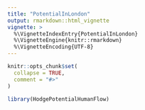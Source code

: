 ```yaml
---
title: "PotentialInLondon"
output: rmarkdown::html_vignette
vignette: >
  %\VignetteIndexEntry{PotentialInLondon}
  %\VignetteEngine{knitr::rmarkdown}
  %\VignetteEncoding{UTF-8}
---
```


```r
knitr::opts_chunk$set(
  collapse = TRUE,
  comment = "#>"
)
```

```r
library(HodgePotentialHumanFlow)
```
